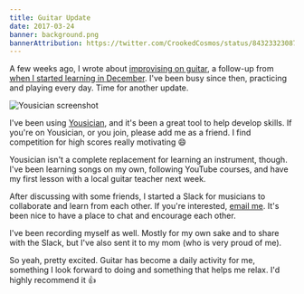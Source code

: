 ```yaml
---
title: Guitar Update
date: 2017-03-24
banner: background.png
bannerAttribution: https://twitter.com/CrookedCosmos/status/843233230874644482
---
```


A few weeks ago, I wrote about [improvising on guitar](/blog/improving-improvising/), a follow-up from [when I started learning in December](/blog/learning-guitar/). I've been busy since then, practicing and playing every day. Time for another update.

<Narrow>

![Yousician screenshot](yousician.jpg)

</Narrow>

I've been using [Yousician](http://yousician.com), and it's been a great tool to help develop skills. If you're on Yousician, or you join, please add me as a friend. I find competition for high scores really motivating 😄

Yousician isn't a complete replacement for learning an instrument, though. I've been learning songs on my own, following YouTube courses, and have my first lesson with a local guitar teacher next week.

After discussing with some friends, I started a Slack for musicians to collaborate and learn from each other. If you're interested, [email me](mailto:ash@ashfurrow.com). It's been nice to have a place to chat and encourage each other.

I've been recording myself as well. Mostly for my own sake and to share with the Slack, but I've also sent it to my mom (who is very proud of me).

<SoundCloud trackID="312605091" />

So yeah, pretty excited. Guitar has become a daily activity for me, something I look forward to doing and something that helps me relax. I'd highly recommend it 👍
